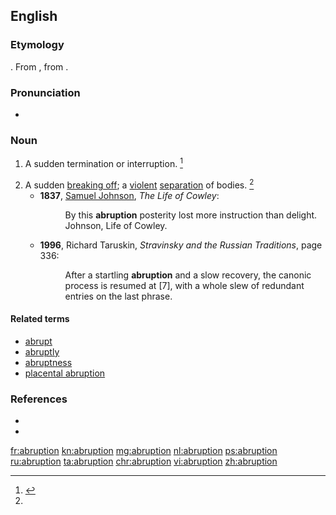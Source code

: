 ==English==
{{wikipedia}}

===Etymology===
{{suffix|abrupt|tion}}. From {{etyl|la|en}} {{term|abruptio|lang=la}}, from {{term|abrumpo||to break off|lang=la}}.

===Pronunciation===
* {{a|US}} {{IPA|/əˈbɹʌp.ʃn̩/}}

===Noun===
{{en-noun}}

# {{context|archaic|lang=en}} A sudden termination or interruption. {{defdate|First attested in the early 17<sup>th</sup> century.}}<ref name=SOED>{{R:SOED5|page=8}}</ref>
# A sudden [[break off|breaking off]]; a [[violent]] [[separation]] of bodies. {{defdate|First attested in the mid 17<sup>th</sup> century.}}<ref name=SOED/>
#* '''1837''', [[w:Samuel Johnson|Samuel Johnson]], ''The Life of Cowley'':
#*: By this '''abruption''' posterity lost more instruction than delight. Johnson, Life of Cowley.
#* '''1996''', Richard Taruskin, ''Stravinsky and the Russian Traditions'', page 336:
#*: After a startling '''abruption''' and a slow recovery, the canonic process is resumed at [7], with a whole slew of redundant entries on the last phrase.

====Related terms====
* [[abrupt]]
* [[abruptly]]
* [[abruptness]]
* [[placental abruption]]

===References===
<references/>
* {{R:Century 1911}}
* {{R:Webster 1913}}

[[fr:abruption]]
[[kn:abruption]]
[[mg:abruption]]
[[nl:abruption]]
[[ps:abruption]]
[[ru:abruption]]
[[ta:abruption]]
[[chr:abruption]]
[[vi:abruption]]
[[zh:abruption]]